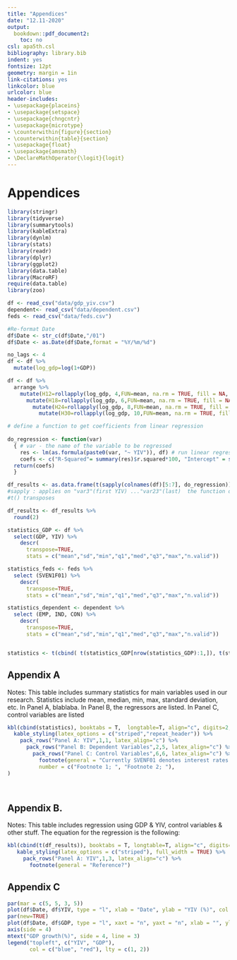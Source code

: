 ```yaml
---
title: "Appendices"
date: "12.11-2020"
output: 
  bookdown::pdf_document2:
    toc: no
csl: apa5th.csl
bibliography: library.bib
indent: yes
fontsize: 12pt
geometry: margin = 1in
link-citations: yes
linkcolor: blue
urlcolor: blue
header-includes:
- \usepackage{placeins}
- \usepackage{setspace}
- \usepackage{chngcntr}
- \usepackage{microtype}
- \counterwithin{figure}{section}
- \counterwithin{table}{section}
- \usepackage{float}
- \usepackage{amsmath}
- \DeclareMathOperator{\logit}{logit}
---
```


# Appendices
```r
library(stringr)
library(tidyverse)
library(summarytools)
library(kableExtra)
library(dynlm)
library(stats)
library(readr)
library(dplyr)
library(ggplot2)
library(data.table)
library(MacroRF)
require(data.table)
library(zoo)
```


```r
df <- read_csv("data/gdp_yiv.csv")
dependent<- read_csv("data/dependent.csv")
feds <- read_csv("data/feds.csv")
```

```r
#Re-format Date
df$Date <- str_c(df$Date,"/01")
df$Date <- as.Date(df$Date,format = "%Y/%m/%d")
```

```r
no_lags <- 4 
df <- df %>%
  mutate(log_gdp=log(1+GDP))

df <- df %>%
  arrange %>%
    mutate(H12=rollapply(log_gdp, 4,FUN=mean, na.rm = TRUE, fill = NA, align = "right" )) %>%
      mutate(H18=rollapply(log_gdp, 6,FUN=mean, na.rm = TRUE, fill = NA, align = "right" )) %>%
        mutate(H24=rollapply(log_gdp, 8,FUN=mean, na.rm = TRUE, fill = NA, align = "right" )) %>%
          mutate(H30=rollapply(log_gdp, 10,FUN=mean, na.rm = TRUE, fill = NA, align = "right" ))
```


```r
# define a function to get coefficients from linear regression
  
do_regression <- function(var)
  { # var - the name of the variable to be regressed
    res <- lm(as.formula(paste0(var, "~ YIV")), df) # run linear regression
    coefs <- c("R-Squared"= summary(res)$r.squared*100, "Intercept" = summary(res)$coefficients[1], "Beta" = summary(res)$coefficients[2], "t-statistic" = summary(res)$coefficients[,3]) 
  return(coefs)
  }

df_results <- as.data.frame(t(sapply(colnames(df)[5:7], do_regression)))
#sapply : applies on "var3"(first YIV) ..."var23"(last)  the function do_lm
#t() transposes

df_results <- df_results %>%
  round(2)
```

```r

statistics_GDP <- df %>%
  select(GDP, YIV) %>%
    descr(
      transpose=TRUE,
      stats = c("mean","sd","min","q1","med","q3","max","n.valid"))

statistics_feds <- feds %>%
  select (SVEN1F01) %>%
    descr(
      transpose=TRUE,
      stats = c("mean","sd","min","q1","med","q3","max","n.valid"))

statistics_dependent <- dependent %>%
  select (EMP, IND, CON) %>%
    descr(
      transpose=TRUE,
      stats = c("mean","sd","min","q1","med","q3","max","n.valid"))


statistics <- t(cbind( t(statistics_GDP[nrow(statistics_GDP):1,]), t(statistics_dependent), t(statistics_feds)))

```




## Appendix A
Notes: This table includes summary statistics for main variables used in our research. Statistics include mean, median, min, max, standard deviation, etc. In Panel A, blablaba. In Panel B, the regressors are listed. In Panel C, control variables are listed

```r

kbl(cbind(statistics), booktabs = T,  longtable=T, align="c", digits=2, caption="Summary Statistics") %>%
  kable_styling(latex_options = c("striped","repeat_header")) %>%
    pack_rows("Panel A: YIV",1,1, latex_align="c") %>%
      pack_rows("Panel B: Dependent Variables",2,5, latex_align="c") %>%
        pack_rows("Panel C: Control Variables",6,6, latex_align="c") %>%
          footnote(general = "Currently SVENF01 denotes interest rates that will be converted to changes in term spread. ",
          number = c("Footnote 1; ", "Footnote 2; "),
)

  

```
\newpage


## Appendix B. 
Notes: This table includes regression using GDP & YIV, control variables & other stuff. The equation for the regression is the following:
\begin{equation}
\sum_{j=1}^{j=H}log(1+GDP_{i,t+j})/H = \alpha_{H}+ \beta_{H} \sigma_{IV,t}^{INT} + Controls +\varepsilon_{t+H}
\end{equation}

```r
kbl(cbind(t(df_results)), booktabs = T, longtable=T, align="c", digits=2, caption="Regression output") %>%
   kable_styling(latex_options = c("striped"), full_width = TRUE) %>%
     pack_rows("Panel A: YIV",1,3, latex_align="c") %>%
       footnote(general = "Reference?")

```
\newpage

## Appendix C
```r
par(mar = c(5, 5, 3, 5))
plot(df$Date, df$YIV, type = "l", xlab = "Date", ylab = "YIV (%)", col = "blue", main = "GDP growth vs YIV")
par(new=TRUE)
plot(df$Date, df$GDP, type = "l", xaxt = "n", yaxt = "n", xlab = "", ylab = "", col = "red", lty = 2)
axis(side = 4)
mtext("GDP growth(%)", side = 4, line = 3)
legend("topleft", c("YIV", "GDP"),
       col = c("blue", "red"), lty = c(1, 2))
```





